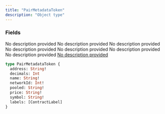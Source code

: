 ```yaml
---
title: "PairMetadataToken"
description: "Object type"
---
```


### Fields

<ResponseField name="address" type="String!" required>
  No description provided
</ResponseField>

<ResponseField name="decimals" type="Int">
  No description provided
</ResponseField>

<ResponseField name="name" type="String!" required>
  No description provided
</ResponseField>

<ResponseField name="networkId" type="Int!" required>
  No description provided
</ResponseField>

<ResponseField name="pooled" type="String!" required>
  No description provided
</ResponseField>

<ResponseField name="price" type="String!" required>
  No description provided
</ResponseField>

<ResponseField name="symbol" type="String!" required>
  No description provided
</ResponseField>

<a href="/api-reference/types/contractlabel">
  <ResponseField name="labels" type="[ContractLabel]">
    No description provided
  </ResponseField>
</a>


```graphql PairMetadataToken
type PairMetadataToken {
  address: String!
  decimals: Int
  name: String!
  networkId: Int!
  pooled: String!
  price: String!
  symbol: String!
  labels: [ContractLabel]
}
```
